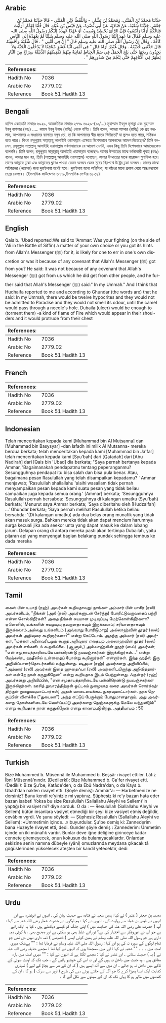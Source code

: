 ## Arabic


<div dir="rtl" lang="ar" style={{fontSize:'larger',backgroundColor:'#f8f9fa',padding:20}}>
حَدَّثَنَا مُحَمَّدُ بْنُ الْمُثَنَّى، وَمُحَمَّدُ بْنُ بَشَّارٍ، - وَاللَّفْظُ لاِبْنِ الْمُثَنَّى - قَالاَ حَدَّثَنَا مُحَمَّدُ بْنُ جَعْفَرٍ، حَدَّثَنَا شُعْبَةُ، عَنْ قَتَادَةَ، عَنْ أَبِي نَضْرَةَ، عَنْ قَيْسِ بْنِ عُبَادٍ، قَالَ قُلْنَا لِعَمَّارٍ أَرَأَيْتَ قِتَالَكُمْ أَرَأْيًا رَأَيْتُمُوهُ فَإِنَّ الرَّأْىَ يُخْطِئُ وَيُصِيبُ أَوْ عَهْدًا عَهِدَهُ إِلَيْكُمْ رَسُولُ اللَّهِ صلى الله عليه وسلم فَقَالَ مَا عَهِدَ إِلَيْنَا رَسُولُ اللَّهِ صلى الله عليه وسلم شَيْئًا لَمْ يَعْهَدْهُ إِلَى النَّاسِ كَافَّةً ‏.‏ وَقَالَ إِنَّ رَسُولَ اللَّهِ صلى الله عليه وسلم قَالَ ‏"‏ إِنَّ فِي أُمَّتِي ‏"‏ ‏.‏ قَالَ شُعْبَةُ وَأَحْسِبُهُ قَالَ حَدَّثَنِي حُذَيْفَةُ ‏.‏ وَقَالَ غُنْدَرٌ أُرَاهُ قَالَ ‏"‏ فِي أُمَّتِي اثْنَا عَشَرَ مُنَافِقًا لاَ يَدْخُلُونَ الْجَنَّةَ وَلاَ يَجِدُونَ رِيحَهَا حَتَّى يَلِجَ الْجَمَلُ فِي سَمِّ الْخِيَاطِ ثَمَانِيَةٌ مِنْهُمْ تَكْفِيكَهُمُ الدُّبَيْلَةُ سِرَاجٌ مِنَ النَّارِ يَظْهَرُ فِي أَكْتَافِهِمْ حَتَّى يَنْجُمَ مِنْ صُدُورِهِمْ ‏"‏ ‏.‏
</div>
<div style={{backgroundColor:'#f8f9fa',padding:20, marginBottom: 10}}><table> <thead> <tr> <th>References:</th> <th></th> </tr> </thead> <tbody><tr><td>Hadith No</td><td>7036</td></tr><tr><td>Arabic No</td><td>2779.02</td></tr><tr><td>Reference</td><td>Book 51 Hadith 13</td></tr></tbody></table></div>

## Bengali


<div dir="ltr" lang="bn" style={{fontSize:'larger',backgroundColor:'#f8f9fa',padding:20}}>
হাদিস একাডেমি নাম্বারঃ ৬৯২৯, আন্তর্জাতিক নাম্বারঃ ২৭৭৯ ৬৯২৯-(১০/...) মুহাম্মাদ ইবনুল মুসান্না এবং মুহাম্মাদ ইবনু বাশশার (রহঃ) ..... কায়স ইবনু উবাদ (রাযিঃ) থেকে বর্ণিত। তিনি বলেন, আমরা আম্মার (রাযিঃ) কে প্রশ্ন করলাম, আপনাদের এ সংগ্রামের ব্যাপারে বলুন তো, তা কি আপনাদের স্বীয় মতের ভিত্তিতে? যা ভুলও হতে পারে, সঠিকও হতে পারে। কিংবা রসূলুল্লাহ সাল্লাল্লাহু আলাইহি ওয়াসাল্লাম এক্ষেত্রে বিশেষভাবে আপনাদের আদেশ দিয়েছেন? তিনি বললেন, রসূলুল্লাহ সাল্লাল্লাহু আলাইহি ওয়াসাল্লাম সর্বসাধারণকে যে আদেশ দেননি, এমন কিছু তিনি বিশেষভাবে আমাদেরকেও বলেননি। তিনি বলেন, রসূলুল্লাহ সাল্লাল্লাহু আলাইহি ওয়াসাল্লাম বলেছেনঃ আমার উম্মাতের মাঝে বর্ণনাকারী শুবাহ (রহঃ) বলেন, আমার মনে হয়, তিনি (সাল্লাল্লাহু আলাইহি ওয়াসাল্লাম) বলেছেন, আমার উম্মাতের মাঝে বারোজন মুনাফিক হবে। তাদের জান্নাতে ঢুকা এবং জান্নাতের ঘ্রাণও পাওয়া তেমন অসম্ভব যেমন সূচের ছিদ্রপথে উষ্ট্রের ঢুকা অসম্ভব। তাদের মাঝে আটজনের (ধ্বংসের) জন্য দুবাইলাহা যথেষ্ট হবে। দুবাইলাহ হলো অগ্নিশিখা, যা কাঁধের মাঝে প্রকাশ পেয়ে অন্তঃকরণকে ছেয়ে ফেলবে। (ইসলামিক ফাউন্ডেশন ৬৭৭৯,ইসলামিক সেন্টার ৬৮৩৪)
</div>
<div style={{backgroundColor:'#f8f9fa',padding:20, marginBottom: 10}}><table> <thead> <tr> <th>References:</th> <th></th> </tr> </thead> <tbody><tr><td>Hadith No</td><td>7036</td></tr><tr><td>Arabic No</td><td>2779.02</td></tr><tr><td>Reference</td><td>Book 51 Hadith 13</td></tr></tbody></table></div>

## English


<div dir="ltr" lang="en" style={{fontSize:'larger',backgroundColor:'#f8f9fa',padding:20}}>
Qais b. 'Ubad reported:We said to 'Ammar: Was your fighting (on the side of 'Ali in the Battle of Siffin) a matter of your own choice or you got its hints from Allah's Messenger (ﷺ) for it, is likely for one to err in one's own discretion or was it because of any covenant that Allah's Messenger (ﷺ) got from you? He said: It was not because of any covenant that Allah's Messenger (ﷺ) got from us which he did get from other people, and he further said that Allah's Messenger (ﷺ) said:" In my Ummah." And I think that Hudhaifa reported to me and according to Ghundar (the words are) that he said: In my Ummah, there would be twelve hypocrites and they would not be admitted to Paradise and they would not smell its odour, until the camel would pass through a needle's hole. Dubaila (ulcer) would be enough to (torment them) -a kind of flame of Fire which would appear in their shoulders and it would protrude from their chest
</div>
<div style={{backgroundColor:'#f8f9fa',padding:20, marginBottom: 10}}><table> <thead> <tr> <th>References:</th> <th></th> </tr> </thead> <tbody><tr><td>Hadith No</td><td>7036</td></tr><tr><td>Arabic No</td><td>2779.02</td></tr><tr><td>Reference</td><td>Book 51 Hadith 13</td></tr></tbody></table></div>

## French


<div dir="ltr" lang="fr" style={{fontSize:'larger',backgroundColor:'#f8f9fa',padding:20}}>

</div>
<div style={{backgroundColor:'#f8f9fa',padding:20, marginBottom: 10}}><table> <thead> <tr> <th>References:</th> <th></th> </tr> </thead> <tbody><tr><td>Hadith No</td><td>7036</td></tr><tr><td>Arabic No</td><td>2779.02</td></tr><tr><td>Reference</td><td>Book 51 Hadith 13</td></tr></tbody></table></div>

## Indonesian


<div dir="ltr" lang="id" style={{fontSize:'larger',backgroundColor:'#f8f9fa',padding:20}}>
Telah menceritakan kepada kami [Muhammad bin Al Mutsanna] dan [Muhammad bin Basysyar] -dan lafadh ini milik Al Mutsanna- mereka berdua berkata; telah menceritakan kepada kami [Muhammad bin Ja'far] telah menceritakan kepada kami [Syu'bah] dari [Qatadah] dari [Abu Nadlrah] dari [Qais bin 'Ubad] dia berkata; "Saya pernah bertanya kepada Ammar, 'Bagaimanakah pendapatmu tentang peperanganmu? Sesungguhnya pendapat itu bisa salah dan bisa pula benar. Atau, bagaimana pesan Rasulullah yang telah disampaikan kepadamu? ' Ammar menjawab; 'Rasulullah shallallahu 'alaihi wasallam tidak pernah menyampaikan pesan kepada kami suatu pesan yang tidak beliau sampaikan juga kepada semua orang.' [Ammar] berkata; 'Sesungguhnya Rasulullah pernah bersabda: 'Sesungguhnya di kalangan umatku (Syu'bah) berkata; 'Menurut saya Ammar berkata; 'Saya diberitahu oleh [Hudzaifah] …' Ghundar berkata; 'Saya pernah melihat Rasulullah ketika beliau bersabda: '(Di kalangan umatku) ada dua belas orang munafik yang tidak akan masuk surga. Bahkan mereka tidak akan dapat mencium harumnya surga kecuali jika ada seekor unta yang dapat masuk ke dalam lubang jarum. Delapan orang di antara mereka pasti akan tertimpa Dubailah, yaitu pijaran api yang menyengat bagian belakang pundak sehingga tembus ke dada mereka
</div>
<div style={{backgroundColor:'#f8f9fa',padding:20, marginBottom: 10}}><table> <thead> <tr> <th>References:</th> <th></th> </tr> </thead> <tbody><tr><td>Hadith No</td><td>7036</td></tr><tr><td>Arabic No</td><td>2779.02</td></tr><tr><td>Reference</td><td>Book 51 Hadith 13</td></tr></tbody></table></div>

## Tamil


<div dir="ltr" lang="ta" style={{fontSize:'larger',backgroundColor:'#f8f9fa',padding:20}}>
கைஸ் பின் உபாத் (ரஹ்) அவர்கள் கூறியதாவது: நாங்கள் அம்மார் பின் யாசிர் (ரலி) அவர்களிடம், "நீங்கள் (அலீ (ரலி) அவர்களுடன் சேர்ந்து) போரிட்டுவருவதைப் பற்றி என்ன சொல்கிறீர்கள்? அதை நீங்கள் சுயமான முடிவுப்படி மேற்கொள்கிறீர்களா? ஏனெனில், உங்களின் சுயமுடிவு தவறானதாகவும் இருக்கலாம்; சரியானதாகவும் இருக்கலாம்.அல்லது உங்களிடம் (அவ்வாறு போரிடுமாறு) அல்லாஹ்வின் தூதர் (ஸல்) அவர்கள் அறிவுரை கூறினார்களா?" என்று கேட்டோம். அதற்கு அம்மார் (ரலி) அவர்கள், "மக்கள் அனைவரிடமும் கூறாத அறிவுரை எதையும் அல்லாஹ்வின் தூதர் (ஸல்) அவர்கள் எங்களிடம் கூறவில்லை. (ஆனால்,) அல்லாஹ்வின் தூதர் (ஸல்) அவர்கள், "என் சமுதாயத்தாரிடையே பன்னிரண்டு நயவஞ்சகர்கள் இருக்கிறார்கள்..." என்று மேற்கண்ட ஹதீஸில் உள்ளதைப் போன்று கூறினார்கள்" என்றார்கள். இந்த ஹதீஸ் இரு அறிவிப்பாளர்தொடர்களில் வந்துள்ளது. ஷுஅபா (ரஹ்) அவர்களது அறிவிப்பில், "அம்மார் (ரலி) அவர்கள் இதை ஹுதைஃபா (ரலி) அவர்களிடமிருந்து அறிவித்தார்கள் என்றே நான் கருதுகிறேன்" என்று கூறியதாக இடம் பெற்றுள்ளது. ஃகுன்தர் (ரஹ்) அவர்களது அறிவிப்பில், "என் சமுதாயத்தாரிடையே பன்னிரெண்டு நயவஞ்சகர்கள் இருக்கிறார்கள். ஊசித் துவாரத்திற்குள் ஒட்டகம் நுழையாத வரை அவர்கள் சொர்க்கத்திற்குள் நுழையவுமாட்டார்கள்; அதன் வாடையைக்கூட நுகரவுமாட்டார்கள். நரக நெருப்பின் விளக்கே ("துபைலா") அந்த எட்டுப் பேருக்கும் போதுமானதாகும். அது அவர்களது தோள்களிடையே வெளிப்பட்டு அவர்களது நெஞ்சுகளுக்கு மேலே வந்துவிடும்" என்று கூறியதாக நான் கருதுகிறேன் என்று காணப்படுகிறது. அத்தியாயம் : 50
</div>
<div style={{backgroundColor:'#f8f9fa',padding:20, marginBottom: 10}}><table> <thead> <tr> <th>References:</th> <th></th> </tr> </thead> <tbody><tr><td>Hadith No</td><td>7036</td></tr><tr><td>Arabic No</td><td>2779.02</td></tr><tr><td>Reference</td><td>Book 51 Hadith 13</td></tr></tbody></table></div>

## Turkish


<div dir="ltr" lang="tr" style={{fontSize:'larger',backgroundColor:'#f8f9fa',padding:20}}>
Bize Muhammed b. Müsennâ ile Muhammed b. Beşşâr rivayet ettiler. Lâfız İbni Müsennâ'nındır. (Dedilerki): Bize Muhammed b. Ca'fer rivayet etti. (Dediki): Bize Şu'be, Katâde'den, o da Ebû Nadra'dan, o da Kays b. Ubâd'dan naklen rivayet etti. (Şöyle demiş): Ammâr'a: — Harbetmenize ne dersiniz? Bunu kendi re'yinizle mi yaptınız. Şüphesiz ki re'y bazan hata eder bazan isabet! Yoksa bu size Resulullah (Sallallahu Aleyhi ve Sellem)'in yaptığı bir vasiyet mi? diye sorduk. O da : — Resulullah (Sallallahu Aleyhi ve Sellem) bütün insanlara vasiyet etmediği bir şeyi bize vasiyet etmiş değildir, cevâbını verdi. Ve şunu söyledi: — Şüphesiz Resulullah (Sallallahu Aleyhi ve Sellem): «Ümmetimin içinde...» buyurdular. Şu'be demiş ki: Zannederim bana Huzeyfe rivayet etti, dedi. Gunder şöyle demiş : Zannederim: Ümmetim içinde on iki münafık vardır. Bunlar deve iğne deliğine girinceye kadar cennete giremeyecek, onun kokusun da bulamıyacaklardır. Onlardan sekizine senin namına dübeyle (yâni) omuzlarında meydana çıkacak tâ göğüslerinden yükselecek ateşten bir kandil yetecektir, dedi
</div>
<div style={{backgroundColor:'#f8f9fa',padding:20, marginBottom: 10}}><table> <thead> <tr> <th>References:</th> <th></th> </tr> </thead> <tbody><tr><td>Hadith No</td><td>7036</td></tr><tr><td>Arabic No</td><td>2779.02</td></tr><tr><td>Reference</td><td>Book 51 Hadith 13</td></tr></tbody></table></div>

## Urdu


<div dir="rtl" lang="ur" style={{fontSize:'larger',backgroundColor:'#f8f9fa',padding:20}}>
محمد بن جعفر ( غندر ) نے کہا؛ ہمیں شعبہ نے قتادہ سے حدیث بیان کی ، انہوں نے ابونضرہ سے اور انہوں نے قیس بن عباد سے روایت کی ، انہوں نے کہا : ہم لوگوں نے حضرت عمار رضی اللہ عنہ سے کہا : آپ ( حضرت علی رضی اللہ عنہ کی حمایت میں ) اپنی جنگ کو کیسے دیکھتے ہیں ، کیا یہ ایک رائے ہے جو آپ نے غوروفکر سے اختیار کی ہے؟ تو رائے غلط بھی ہو سکتی ہے اور صحیح بھی ، یا کوئی ذمہ داری ہے جو رسول اللہ صلی اللہ علیہ وسلم نے ہمیں کوئی ایسی ( خصوصی ) ذمہ داری نہیں دی تھی جو تمام لوگوں کے سپرد نہ کی ہو اور کہا : رسول اللہ صلی اللہ علیہ وسلم نے فرمایا تھا : "" بےشک میری امت میں ۔ ۔ ۔ "" شعبہ نے کہا : اور میں سمجھتا ہوں کہ انہوں نے کہا تھا : مجھے حذیفہ رضی اللہ عنہ نے ( یہ ) حدیث سنائی ۔ اور غندر نے کہا : مجھے لگتا ہے کہ انہوں نے کہا : "" میری امت میں بارہ منافق ہیں ، وہ جنت میں داخل نہ ہوں گے اور نہ اس کی خوشبو پائیں گے ، جب تک کہ اونٹ سوئی کے ناکے میں داخل نہ ہو جائے ۔ ان میں سے آٹھ ایسے ہیں ( کہ ان کے شر سے بچاؤ کے لیے ) تمہاری کفایت ایک ایسا پھوڑا کرے گا جو آگ کے جلتے ہوئے دیے کی طرح ( اوپر سے سرک ) ہو گا ، ان کے کندھوں میں طاہر ہو گا یہاں تک کہ ان کے سینوں سے نکل آئے گا ۔
</div>
<div style={{backgroundColor:'#f8f9fa',padding:20, marginBottom: 10}}><table> <thead> <tr> <th>References:</th> <th></th> </tr> </thead> <tbody><tr><td>Hadith No</td><td>7036</td></tr><tr><td>Arabic No</td><td>2779.02</td></tr><tr><td>Reference</td><td>Book 51 Hadith 13</td></tr></tbody></table></div>